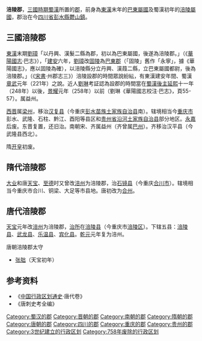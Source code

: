 '''涪陵郡'''，[[三國時期|三國時期]][[蜀漢|蜀漢]]所置的[[郡|郡]]，前身為[[東漢|東漢]]末年的[[巴東屬國|巴東屬國]]及蜀漢初年的[[涪陵屬國|涪陵屬國]]，郡治在今[[四川省|四川省]][[彭水縣|彭水縣]][[鬱山鎮|鬱山鎮]]。

==三國涪陵郡==
[[東漢|東漢]]末期[[劉璋|劉璋]]「以丹興、漢髮二縣為郡，初以為巴東屬國，後遂為涪陵郡。」（《[[華陽國志|華陽國志]]·巴志》），「[[建安_(东汉)|建安]]六年，[[劉璋|劉璋]]改[[固陵郡|固陵]]為[[巴東郡|巴東郡]]（「固陵」舊作「永寧」，據《華陽國志》，應以固陵為確），以涪陵縣分立丹興、漢葭二縣，立巴東屬國都尉，後為涪陵郡。」（《[[宋書|宋書]]·州郡志三》）涪陵設郡的時間眾說紛紜，有東漢建安年間、蜀漢[[章武|章武]]元年（221年）之說。近人[[劉琳|劉琳]]考証認為設郡的時間當在[[蜀漢後主|蜀漢後主]][[延熙_(蜀汉)|延熙]]十一年（248年）以後，[[景耀|景耀]]元年（258年）以前（劉琳《華陽國志校注·巴志》，頁55-57）。属益州。

[[西晋|西晋]]属[[梁州_(曹魏)|梁州]]，移治[[汉复县|汉复县]]（今重庆[[彭水苗族土家族自治县|彭水苗族土家族自治县]]南）。辖境相当今[[重庆市|重庆市]]彭水、武隆、石柱、黔江、酉阳等县区和[[贵州省|贵州省]][[沿河土家族自治县|沿河土家族自治县]]部分地区。[[永嘉_(西晋)|永嘉]]后废。东晋复置，还旧治。南朝宋、齐属益州（齐曾属[[巴州|巴州]]）。齐移治汉平县（今武隆县西北）。

隋[[开皇|开皇]]初废。

==隋代涪陵郡==
[[大业_(年号)|大业]]和唐[[天宝_(唐朝)|天宝]]、[[至德_(唐朝)|至德]]时又曾改[[涪州_(隋朝)|涪州]]为涪陵郡，治[[石镜县|石镜县]]（今重庆[[合川市|合川市]]）。辖境相当今重庆市合川、铜梁、大足等市县地。唐初改为[[合州|合州]]。

==唐代涪陵郡==
[[天宝_(唐朝)|天宝]]元年改[[涪州_(唐朝)|涪州]]为涪陵郡，[[治所|治所]]在[[涪陵县|涪陵县]]（今重庆市[[涪陵区|涪陵区]]）。下辖五县：[[涪陵县|涪陵县]]、[[武龙县|武龙县]]、[[乐温县|乐温县]]、[[宾化县|宾化县]]。[[乾元_(唐朝)|乾元]]元年复为涪州。
;唐朝涪陵郡太守
*[[张朏|张朏]]（天宝初年）

== 参考资料 ==
* 《[[中国行政区划通史|中国行政区划通史]]·唐代卷》
* 《唐刺史考全编》
{{東漢行政區劃|nocat}}
{{三國行政區劃|nocat}}
{{西晉行政區劃|nocat}}
{{隋朝行政區劃|nocat}}
[[Category:蜀汉的郡|Category:蜀汉的郡]]
[[Category:晋朝的郡|Category:晋朝的郡]]
[[Category:南朝的郡|Category:南朝的郡]]
[[Category:隋朝的郡|Category:隋朝的郡]]
[[Category:唐朝的郡|Category:唐朝的郡]]
[[Category:四川的郡|Category:四川的郡]]
[[Category:重庆的郡|Category:重庆的郡]]
[[Category:贵州的郡|Category:贵州的郡]]
[[Category:3世纪建立的行政区划|Category:3世纪建立的行政区划]]
[[Category:758年废除的行政区划|Category:758年废除的行政区划]]